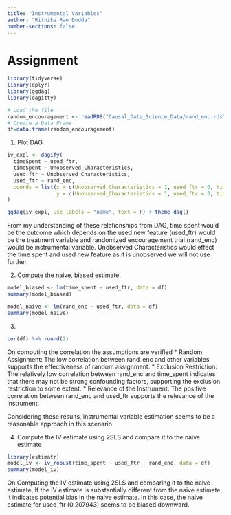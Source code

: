 ```yaml
---
title: "Instrumental Variables"
author: "Rithika Rao Dodda"
number-sections: false
---
```


# Assignment

```r
library(tidyverse)
library(dplyr)
library(ggdag)
library(dagitty)
```

```r
# Load the file
random_encouragement <- readRDS("Causal_Data_Science_Data/rand_enc.rds")
# Create a Data Frame
df=data.frame(random_encouragement)
```

1. Plot DAG
```r
iv_expl <- dagify(
  timeSpent ~ used_ftr,
  timeSpent ~ Unobserved_Characteristics,
  used_ftr ~ Unobserved_Characteristics,
  used_ftr ~ rand_enc,
  coords = list(x = c(Unobserved_Characteristics = 1, used_ftr = 0, timeSpent = 2, rand_enc = -1),
                y = c(Unobserved_Characteristics = 1, used_ftr = 0, timeSpent = 0, rand_enc = 0))
)

ggdag(iv_expl, use_labels = "name", text = F) + theme_dag()
```
From my understanding of these relationships from DAG, time spent would be the outcome which depends on the used new feature (used_ftr) would be the treatment variable and randomized encouragement trial (rand_enc) would be instrumental variable. Unobserved Characteristics would effect the time spent and used new feature as it is unobserved we will not use further. 

2. Compute the naive, biased estimate.
```r
model_biased <- lm(time_spent ~ used_ftr, data = df)
summary(model_biased)
```

```r
model_naive <- lm(rand_enc ~ used_ftr, data = df)
summary(model_naive)
```

3.
```r
cor(df) %>% round(2)
```
On computing the correlation the assumptions are verified 
* Random Assignment: The low correlation between rand_enc and other variables supports the effectiveness of random assignment.
* Exclusion Restriction: The relatively low correlation between rand_enc and time_spent indicates that there may not be strong confounding factors, supporting the exclusion restriction to some extent.
* Relevance of the Instrument: The positive correlation between rand_enc and used_ftr supports the relevance of the instrument.

Considering these results, instrumental variable estimation seems to be a reasonable approach in this scenario.

4. Compute the IV estimate using 2SLS and compare it to the naive estimate
```r
library(estimatr)
model_iv <- iv_robust(time_spent ~ used_ftr | rand_enc, data = df)
summary(model_iv)
```

On Computing the IV estimate using 2SLS and comparing it to the naive estimate, If the IV estimate is substantially different from the naive estimate, it indicates potential bias in the naive estimate. In this case, the naive estimate for used_ftr (0.207943) seems to be biased downward.

